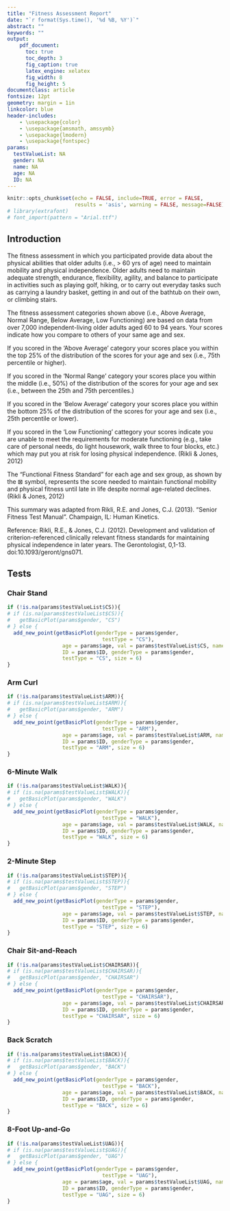 ```yaml
---
title: "Fitness Assessment Report"
date: "`r format(Sys.time(), '%d %B, %Y')`"
abstract: ""
keywords: ""
output: 
    pdf_document: 
      toc: true
      toc_depth: 3
      fig_caption: true
      latex_engine: xelatex
      fig_width: 8
      fig_height: 5
documentclass: article
fontsize: 12pt
geometry: margin = 1in
linkcolor: blue
header-includes:
    - \usepackage{color}
    - \usepackage{amsmath, amssymb}
    - \usepackage{lmodern}
    - \usepackage{fontspec}
params:
  testValueList: NA
  gender: NA
  name: NA
  age: NA
  ID: NA
---
```


```r
knitr::opts_chunk$set(echo = FALSE, include=TRUE, error = FALSE, 
                      results = 'asis', warning = FALSE, message=FALSE)
# library(extrafont)
# font_import(pattern = "Arial.ttf")
```


\newpage

## Introduction

The fitness assessment in which you participated provide data about the physical abilities that older adults (i.e., > 60 yrs of age) need to maintain mobility and physical independence. Older adults need to maintain adequate strength, endurance, flexibility, agility, and balance to participate in activities such as playing golf, hiking, or to carry out everyday tasks such as carrying a laundry basket, getting in and out of the bathtub on their own, or climbing stairs.
 
The fitness assessment categories shown above (i.e., Above Average, Normal Range, Below Average, Low Functioning) are based on data from over 7,000 independent-living older adults aged 60 to 94 years. Your scores indicate how you compare to others of your same age and sex.
 
If you scored in the ‘Above Average’ category your scores place you within the top 25% of the distribution of the scores for your age and sex (i.e., 75th percentile or higher).
 
If you scored in the ‘Normal Range’ category your scores place you within the middle (i.e., 50%) of the distribution of the scores for your age and sex (i.e., between the 25th and 75th percentiles.)
 
If you scored in the ‘Below Average’ category your scores place you within the bottom 25% of the distribution of the scores for your age and sex (i.e., 25th percentile or lower).
 
If you scored in the ‘Low Functioning’ cattegory your scores indicate you are unable to meet the requirements for moderate functioning (e.g., take care of personal needs, do light housework, walk three to four blocks, etc.) which may put you at risk for losing physical independence. (Rikli & Jones, 2012)
 
The “Functional Fitness Standard” for each age and sex group, as shown by the $\boxtimes$ symbol, represents the score needed to maintain functional mobility and physical fitness until late in life despite normal age-related declines. (Rikli & Jones, 2012) 
 
This summary was adapted from Rikli, R.E. and Jones, C.J. (2013). “Senior Fitness Test Manual”. Champaign, IL: Human Kinetics.
 
Reference:
Rikli, R.E., & Jones, C.J. (2012). Development and validation of criterion-referenced clinically relevant fitness standards for maintaining physical independence in later years. The Gerontologist, 0,1-13. doi:10.1093/geront/gns071.


\newpage

## Tests

### Chair Stand
```r
if (!is.na(params$testValueList$CS)){
# if (is.na(params$testValueList$CS)){
#   getBasicPlot(params$gender, "CS")
# } else {
  add_new_point(getBasicPlot(genderType = params$gender, 
                               testType = "CS"), 
                  age = params$age, val = params$testValueList$CS, name = params$name, 
                  ID = params$ID, genderType = params$gender, 
                  testType = "CS", size = 6)
}
```

\newpage

### Arm Curl
```r
if (!is.na(params$testValueList$ARM)){
# if (is.na(params$testValueList$ARM)){
#   getBasicPlot(params$gender, "ARM")
# } else {
  add_new_point(getBasicPlot(genderType = params$gender, 
                               testType = "ARM"), 
                  age = params$age, val = params$testValueList$ARM, name = params$name, 
                  ID = params$ID, genderType = params$gender, 
                  testType = "ARM", size = 6)
}
```

\newpage

### 6-Minute Walk
```r
if (!is.na(params$testValueList$WALK)){
# if (is.na(params$testValueList$WALK)){
#   getBasicPlot(params$gender, "WALK")
# } else {
  add_new_point(getBasicPlot(genderType = params$gender, 
                               testType = "WALK"), 
                  age = params$age, val = params$testValueList$WALK, name = params$name, 
                  ID = params$ID, genderType = params$gender, 
                  testType = "WALK", size = 6)
}
```

\newpage

### 2-Minute Step
```r
if (!is.na(params$testValueList$STEP)){
# if (is.na(params$testValueList$STEP)){
#   getBasicPlot(params$gender, "STEP")
# } else {
  add_new_point(getBasicPlot(genderType = params$gender, 
                               testType = "STEP"), 
                  age = params$age, val = params$testValueList$STEP, name = params$name, 
                  ID = params$ID, genderType = params$gender, 
                  testType = "STEP", size = 6)
}
```

\newpage

### Chair Sit-and-Reach
```r
if (!is.na(params$testValueList$CHAIRSAR)){
# if (is.na(params$testValueList$CHAIRSAR)){
#   getBasicPlot(params$gender, "CHAIRSAR")
# } else {
  add_new_point(getBasicPlot(genderType = params$gender, 
                               testType = "CHAIRSAR"), 
                  age = params$age, val = params$testValueList$CHAIRSAR, name = params$name, 
                  ID = params$ID, genderType = params$gender, 
                  testType = "CHAIRSAR", size = 6)
}
```

\newpage

### Back Scratch
```r
if (!is.na(params$testValueList$BACK)){
# if (is.na(params$testValueList$BACK)){
#   getBasicPlot(params$gender, "BACK")
# } else {
  add_new_point(getBasicPlot(genderType = params$gender, 
                               testType = "BACK"), 
                  age = params$age, val = params$testValueList$BACK, name = params$name, 
                  ID = params$ID, genderType = params$gender, 
                  testType = "BACK", size = 6)
}
```

\newpage

### 8-Foot Up-and-Go
```r
if (!is.na(params$testValueList$UAG)){
# if (is.na(params$testValueList$UAG)){
#   getBasicPlot(params$gender, "UAG")
# } else {
  add_new_point(getBasicPlot(genderType = params$gender, 
                               testType = "UAG"), 
                  age = params$age, val = params$testValueList$UAG, name = params$name, 
                  ID = params$ID, genderType = params$gender, 
                  testType = "UAG", size = 6)
}
```


